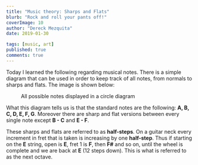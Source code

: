 ```yaml
---
title: "Music theory: Sharps and Flats"
blurb: "Rock and roll your pants off!"
coverImage: 10
author: "Dereck Mezquita"
date: 2019-01-30

tags: [music, art]
published: true
comments: true
---
```


Today I learned the following regarding musical notes. There is a simple diagram that can be used in order to keep track of all notes, from normals to sharps and flats. The image is shown below:

<Figure src='/blog/20190130_music-theory-sharps-and-flats/20193001_music-theory-sharps-and-flats.png'>
    All possible notes displayed in a circle diagram
</Figure>

What this diagram tells us is that the standard notes are the following: **A, B, C, D, E, F, G**. Moreover there are sharp and flat versions between every single note except **B - C** and **E - F**.

These sharps and flats are referred to as **half-steps**. On a guitar neck every increment in fret that is taken is increasing by one **half-step**. Thus if starting on the **E** string, open is **E**, fret 1 is **F**, then **F#** and so on, until the wheel is complete and we are back at **E** (12 steps down). This is what is referred to as the next octave.